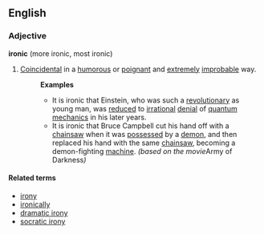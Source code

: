 ==English==
===Adjective===
'''ironic''' (more ironic, most ironic)
#[[coincidental|Coincidental]] in a [[humorous]] or [[poignant]] and [[extreme]]ly [[improbable]] way.
#:'''Examples'''
#:*It is ironic that Einstein, who was such a [[revolutionary]] as young man, was [[reduce]]d to [[irrational]] [[denial]] of [[quantum mechanics]] in his later years.
#:*It is ironic that Bruce Campbell cut his hand off with a [[chainsaw]] when it was [[possessed]] by a [[demon]], and then replaced his hand with the same [[chainsaw]], becoming a demon-fighting [[machine]]. ''(based on the movie ''Army of Darkness'')''

====Related terms====
*[[irony]]
*[[ironically]]
*[[dramatic irony]]
*[[socratic irony]]